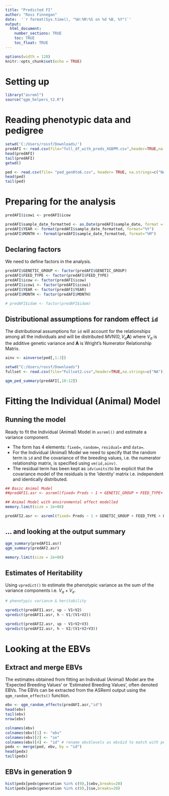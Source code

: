 ---
title: "Predicted FI"
author: "Ross Finnegan"
date:  '`r format(Sys.time(), "%H:%M:%S on %d %B, %Y")`'
output: 
  html_document:
    number_sections: TRUE
    toc: TRUE
    toc_float: TRUE
---

```{r setup, include=FALSE}
options(width = 128)
knitr::opts_chunk$set(echo = TRUE)
```

# Setting up

```{r results='hide'}
library("asreml")
source("qgm_helpers_t2.R")
```

# Reading phenotypic data and pedigree

```{r}
setwd('C:/Users/rossf/Downloads/')
predAFI <- read.csv(file="full_df_with_preds_XGBPM.csv",header=TRUE,na.strings=c("NA"))
head(predAFI)
tail(predAFI)
getwd()
```
```{r}
ped <- read.csv(file= "ped_gen0to6.csv", header= TRUE, na.strings=c("NA"))
head(ped)
tail(ped)
```

# Preparing for the analysis
```{r}
predAFI$icowi <- predAFI$icow

predAFI$sample_date_formatted <- as.Date(predAFI$sample_date, format =  "%d/%m/%Y %H:%M")
predAFI$YEAR <- format(predAFI$sample_date_formatted, format="%Y")
predAFI$MONTH <- format(predAFI$sample_date_formatted, format="%M")
```
## Declaring factors

We need to define factors in the analysis.
```{r}
predAFI$GENETIC_GROUP <- factor(predAFI$GENETIC_GROUP)
predAFI$FEED_TYPE <- factor(predAFI$FEED_TYPE)
predAFI$icow <- factor(predAFI$icow) 
predAFI$icowi <- factor(predAFI$icowi)
predAFI$YEAR <- factor(predAFI$YEAR)
predAFI$MONTH <- factor(predAFI$MONTH)

# predAFI$idam <- factor(predAFI$idam)
```

## Distributional assumptions for random effect `id`

The distributional assumptions for `id` will account for the relationships among all the individuals and will be distributed $MVN(0,V_a \mathbf{A})$ where $V_a$ is the additive genetic variance and $\mathbf{A}$ is Wright's Numerator Relationship Matrix.
```{r}
ainv <- ainverse(ped[,1:3]) 
```

```{r}
setwd("C:/Users/rossf/Downloads")
fullset <- read.csv(file="Fullset2.csv",header=TRUE,na.strings=c("NA"))

```
```{r}
qgm_ped_summary(predAFI[,10:12])
```



# Fitting the Individual (Animal) Model
## Running the model

Ready to fit the Individual (Animal) Model in `asreml()` and estimate a variance component.

 * The form has 4 elements: `fixed=`, `random=`, `residual=` and `data=`. 
 * For the Individual (Animal) Model we need to specify that the random term is `id` and the covariance of the breeding values, i.e. the numerator relationship matrix, is specified using `vm(id,ainv)`.
 * The residual term has been kept as `idv(units)`to be explicit that the covariance model of the residuals is the 'identity' matrix i.e. independent and identically distributed.


```{r}
## Basic Animal Model
##predAFI1.asr <- asreml(fixed= Preds ~ 1 + GENETIC_GROUP + FEED_TYPE+ LACT_NO +  YEAR:MONTH, random= ~ vm(icow,ainv), residual= ~ idv(units), data=predAFI)

## Animal Model with environmental effect modelled
memory.limit(size = 2e+08)

predAFI2.asr <- asreml(fixed= Preds ~ 1 + GENETIC_GROUP + FEED_TYPE + LACT_NO +  YEAR:MONTH, random= ~ vm(icow,ainv) +idv(icowi) , residual= ~ idv(units), data=predAFI)

```

## ... and looking at the output summary

```{r}
qgm_summary(predAFI1.asr)
qgm_summary(predAF2.asr)
```

```{r}
memory.limit(size = 2e+08)
```

## Estimates of Heritability

Using `vpredict()` to estimate the phenotypic variance as the sum of the variance components i.e. $V_a + V_e$. 

 
```{r}
# phenotypic variance & heritability

vpredict(predAFI1.asr, vp ~ V1+V2)
vpredict(predAFI1.asr, h ~ V1/(V1+V2))

vpredict(predAFI2.asr, vp ~ V1+V2+V3)
vpredict(predAFI2.asr, h ~ V2/(V1+V2+V3))
```
 
# Looking at the EBVs

## Extract and merge EBVs

The estimates obtained from fitting an Individual (Animal) Model are the 'Expected Breeding Values' or 'Estimated Breeding Values', often denoted EBVs. 
The EBVs can be extracted from the ASReml output using the `qgm_random_effects()` function. 

```{r}
ebv <- qgm_random_effects(predAFI.asr,"id")
head(ebv)
tail(ebv)
nrow(ebv)
```


```{r}
colnames(ebv)
colnames(ebv)[1] <- "ebv"
colnames(ebv)[2] <- "se"
colnames(ebv)[4] <- "id" # rename ebv$levels as ebv$id to match with ped data frame ready for merging
pedx <- merge(ped, ebv, by = "id")
head(pedx)
tail(pedx)
```

## EBVs in generation 9

```{r}
hist(pedx[pedx$generation %in% c(9),]$ebv,breaks=20)
hist(pedx[pedx$generation %in% c(9),]$se,breaks=20)
```

